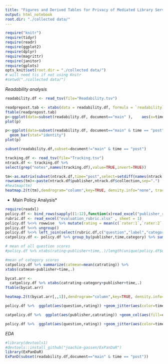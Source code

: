 ```yaml
---
title: "Figures and Derived Tables for Privacy of Mediated Library Services"
output: html_notebook
root.dir: "./collected data/"
---
```


```r
require("knitr")
require(tidyr)
require(readr)
require(ggplot2)
require(dplyr)
require(magrittr)
require(janitor)
require(gplots)
opts_knit$set(root.dir = "./collected data/")
# will need tis if not using Knitr
#setwd("./collected data/") 
```
*Readability analysis*
```r
readability.df <- read_tsv(file="Readability.tsv")
```
```r
readprepost.tab <- xtabs(data = readability.df, formula = `readability`~ publisher + time , subset = document=="main")
ftable(readprepost.tab)
p<-ggplot(data=subset(readability.df, document=="main" ),    aes(x=time, y=`readability`)) + geom_boxplot()
plot(p)

p<-ggplot(data=subset(readability.df, document=="main" & time == "post"),    aes(x=publisher, y=`readability`)) +
  geom_bar(stat="identity")
plot(p)

subset(readability.df,subset=document!="main" & time == "post")
```
```r
tracking.df <- read_tsv(file="Tracking.tsv")
ntrack.df <- tracking.df %>% 
select(grep("notes",names(tracking.df),value=TRUE,invert=TRUE))
```
```r
tm<-as.matrix(subset(ntrack.df,time="post",select=setdiff(names(ntrack.df),c("publisher","collection","time"))))
rownames(tm)<-paste(ntrack.df$publisher,ntrack.df$collection,sep=".")
#heatmap(tm)
heatmap.2(t(tm),dendrogram="column",key=TRUE, density.info="none", trace="none",margins=c(10,15),col=rev(grey.colors(5)))
```

* Main Policy Analysis*
```r
require(readxl)
policy.df <- bind_rows(sapply((1:12),function(x)read_excel("publisher_ratings.xlsx",sheet=x)))
rubric.df <- read_excel("evaluation_rubric.xlsx" , sheet = 1)
policy.df %<>% rowwise  %>% mutate(rating = mean(c(`rater:1`,`rater:2`,`rater:3`),na.rm=TRUE))
policy.df %<>% ungroup()
policy.df %<>% left_join(select(rubric.df,c("question","label","category")))
catpolicy.df <- policy.df %>% group_by(publisher,time,category) %>% summarize(catrating=mean(rating))
```
```r
# mean of all question scores
#policy.df %>% xtabs(rating~publisher+time,.)/length(unique(policy.df$question))

#mean of category scores
catpolicy.df %>% summarize(catmean=mean(catrating)) %>%
xtabs(catmean~publisher+time,.)

bycat.arr <- 
  catpolicy.df %>% xtabs(catrating~category+publisher+time,.)
ftable(bycat.arr)

heatmap.2(t(bycat.arr[,,1]),dendrogram="column",key=TRUE, density.info="none", trace="none",margins=c(10,15),col=rev(grey.colors(5)))

policy.df %>%  ggplot(aes(question,rating)) +geom_jitter(aes(color=time)) +facet_grid(publisher~time)

catpolicy.df %>%  ggplot(aes(publisher,catrating)) +geom_col(aes(fill=category)) +facet_grid(category~time)

policy.df %>%  ggplot(aes(question,rating)) +geom_jitter(aes(color=time)) +facet_grid(publisher~time)

```


*EDA*
```r
#library(devtools1)
#devtools::install_github("joachim-gassen/ExPanDaR")
library(ExPanDaR)
ExPanD(subset(readability.df,document=="main" & time == "post"))
```
